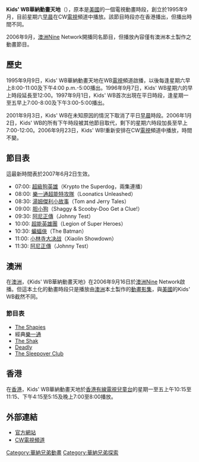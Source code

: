 {{Infobox Network
|network_name  =  Kids' WB華納動畫天地
|network_logo  =  [[File:Kids'_WB.jpg|File:Kids' WB.jpg]]
|country       =   [[美國|美國]]
|network_type  =   星期六[[早晨|早晨]]時段
|affiliations  =
|former_affiliations  =   CW[[電視|電視]]頻道（2006-2008）<br/>WB[[電視|電視]]頻道 （1995-2006）
|available     =
|owner         =   CW[[電視|電視]]頻道，[[CBS|CBS]] - 50%
 [[華納兄弟|華納兄弟]]，[[時代華納|時代華納]] - 50%
|launch_date   =   1995年9月9日
|website       =  http://www.kidswb.com/
}}

'''Kids' WB華納動畫天地'''（{{lang-en|Kids' WB}}），原本是[[美國|美國]]的一個電視動畫時段，創立於1995年9月，目前星期六[[早晨|早晨]]在CW[[電視|電視]]頻道中播放。該節目時段亦在香港播出，但播出時間不同。

2006年9月，[[澳洲|澳洲]]Nine Network開播同名節目，但播放內容僅有澳洲本土製作之動畫節目。

== 歷史 ==
1995年9月9日，Kids' WB華納動畫天地在WB[[電視|電視]]頻道啟播，以後每逢星期六早上8:00-11:00及下午4:00 p.m.-5:00播出。1996年9月7日，Kids' WB星期六的早上時段延長至12:00。1997年9月1日，Kids' WB首次出現在平日時段，逢星期一至五早上7:00-8:00及下午3:00-5:00播出。

2001年9月3日，Kids' WB在未知原因的情況下取消了平日[[早晨|早晨]]時段。2006年1月2日，Kids' WB的所有下午時段被其他節目取代，剩下的星期六時段加長至早上7:00-12:00。2006年9月23日，Kids' WB!重新安排在CW[[電視|電視]]頻道中播放，時間不變。

== 節目表 ==
這最新時間表於2007年6月2日生效。
*07:00: [[超級狗英雄|超級狗英雄]]（Krypto the Superdog，兩集連播）
*08:00: [[樂一通超能特攻隊|樂一通超能特攻隊]]（Loonatics Unleashed）
*08:30: [[湯姆傑利小故事|湯姆傑利小故事]]（Tom and Jerry Tales）
*09:00: [[胆小狗|胆小狗]]（Shaggy & Scooby-Doo Get a Clue!）
*09:30: [[阿尼正傳|阿尼正傳]]（Johnny Test）
*10:00: [[超能英雄團|超能英雄團]]（Legion of Super Heroes）
*10:30: [[蝙蝠俠|蝙蝠俠]]（The Batman）
*11:00: [[小林寺大决战|小林寺大决战]]（Xiaolin Showdown）
*11:30: [[阿尼正傳|阿尼正傳]]（Johnny Test）

== 澳洲 ==
在[[澳洲|澳洲]]，《Kids' WB華納動畫天地》在2006年9月16日於[[澳洲|澳洲]]Nine Network啟播。但這本土化的動畫時段只是播放由[[澳洲|澳洲]]本土製作的[[動畫影集|動畫影集]]，與[[美國|美國]]的Kids' WB截然不同。

=== 節目表 ===
*[[The_Shapies|The Shapies]]
*經典[[樂一通|樂一通]]
*[[The_Shak|The Shak]]
*[[Deadly_(TV_series)|Deadly]]
*[[The_Sleepover_Club|The Sleepover Club]]

== 香港 ==
在[[香港|香港]]，Kids' WB華納動畫天地於[[香港有線電視兒童台|香港有線電視兒童台]]的星期一至五上午10:15至11:15、下午4:15至5:15及晚上7:00至8:00播放。

== 外部連結 ==
*[http://www.kidswb.com 官方網站] {{Wayback|url=http://www.kidswb.com/ |date=20080928135338 }}
*[http://www.cwtv.com CW[[電視|電視]]頻道] {{Wayback|url=http://www.cwtv.com/ |date=20080509130305 }}
{{時代華納}}

[[Category:華納兄弟動畫|Category:華納兄弟動畫]]
[[Category:華納兄弟探索|Category:華納兄弟探索]]